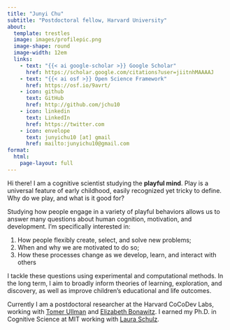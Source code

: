 ```yaml
---
title: "Junyi Chu"
subtitle: "Postdoctoral fellow, Harvard University"
about: 
  template: trestles
  image: images/profilepic.png
  image-shape: round
  image-width: 12em
  links:
    - text: "{{< ai google-scholar >}} Google Scholar"
      href: https://scholar.google.com/citations?user=jiitnhMAAAAJ
    - text: "{{< ai osf >}} Open Science Framework"
      href: https://osf.io/9avrt/
    - icon: github
      text: GitHub
      href: http://github.com/jchu10
    - icon: linkedin
      text: LinkedIn
      href: https://twitter.com
    - icon: envelope
      text: junyichu10 [at] gmail
      href: mailto:junyichu10@gmail.com
format:
  html:
    page-layout: full
---
```


Hi there! I am a cognitive scientist studying the **playful mind**. Play is a universal feature of early childhood, easily recognized yet tricky to define. Why do we play, and what is it good for?

Studying how people engage in a variety of playful behaviors allows us to answer many questions about human cognition, motivation, and development. I'm specifically interested in:

(1) How people flexibly create, select, and solve new problems;
(2) When and why we are motivated to do so;
(3) How these processes change as we develop, learn, and interact with others

I tackle these questions using experimental and computational methods. In the long term, I aim to broadly inform theories of learning, exploration, and discovery, as well as improve children's educational and life outcomes.

Currently I am a postdoctoral researcher at the Harvard CoCoDev Labs, working with [Tomer Ullman](https://cocodev.org) and [Elizabeth Bonawitz](https://projects.iq.harvard.edu/ccdlab/home). I earned my Ph.D. in Cognitive Science at MIT working with [Laura Schulz](https://eccl.mit.edu).
